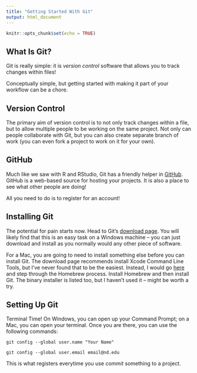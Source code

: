 ```yaml
---
title: "Getting Started With Git"
output: html_document
---
```


```r
knitr::opts_chunk$set(echo = TRUE)
```

## What Is Git?

Git is really simple: it is *version control* software that allows you to track changes within files!

Conceptually simple, but getting started with making it part of your workflow can be a chore.

## Version Control

The primary aim of version control is to not only track changes within a file, but to allow multiple people to be working on the same project. Not only can people collaborate with Git, but you can also create separate branch of work (you can even fork a project to work on it for your own). 

## GitHub

Much like we saw with R and RStudio, Git has a friendly helper in <a href="https://github.com/">GitHub</a>. GitHub is a web-based source for hosting your projects. It is also a place to see what other people are doing!

All you need to do is to register for an account!

## Installing Git

The potential for pain starts now. Head to Git's <a href="https://git-scm.com/book/en/v2/Getting-Started-Installing-Git">download page</a>. You will likely find that this is an easy task on a Windows machine -- you can just download and install as you normally would any other piece of software. 

For a Mac, you are going to need to install something else before you can install Git. The download page recommends install Xcode Command Line Tools, but I've never found that to be the easiest. Instead, I would go <a href="https://git-scm.com/download/mac">here</a> and step through the Homebrew process. Install Homebrew and then install Git. The binary installer is listed too, but I haven't used it -- might be worth a try.

## Setting Up Git

Terminal Time! On Windows, you can open up your Command Prompt; on a Mac, you can open your terminal. Once you are there, you can use the following commands:

```
git config --global user.name "Your Name"
```

```
git config --global user.email email@nd.edu
```

This is what registers everytime you use *commit* something to a project. 